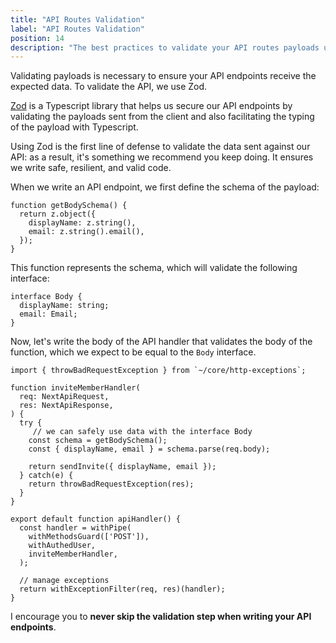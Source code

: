 ```yaml
---
title: "API Routes Validation"
label: "API Routes Validation"
position: 14
description: "The best practices to validate your API routes payloads using Zod in your Next.js Firebase application."
---
```


Validating payloads is necessary to ensure your API endpoints receive the expected data. To validate the API, we use Zod.

[Zod](https://github.com/colinhacks/zod) is a Typescript library that helps us
secure our API endpoints by validating the payloads sent
from the client and also facilitating the typing of the payload with
Typescript.

Using Zod is the first line of defense to validate the data sent against our
API: as a result, it's something we recommend you keep doing. It ensures we
write safe, resilient, and valid code.

When we write an API endpoint, we first define the schema of the payload:

```tsx
function getBodySchema() {
  return z.object({
    displayName: z.string(),
    email: z.string().email(),
  });
}
```

This function represents the schema, which will validate the following
interface:

```tsx
interface Body {
  displayName: string;
  email: Email;
}
```

Now, let's write the body of the API handler that validates the body of the
function, which we expect to be equal to the `Body` interface.

```tsx
import { throwBadRequestException } from `~/core/http-exceptions`;

function inviteMemberHandler(
  req: NextApiRequest,
  res: NextApiResponse,
) {
  try {
     // we can safely use data with the interface Body
    const schema = getBodySchema();
    const { displayName, email } = schema.parse(req.body);

    return sendInvite({ displayName, email });
  } catch(e) {
    return throwBadRequestException(res);
  }
}

export default function apiHandler() {
  const handler = withPipe(
    withMethodsGuard(['POST']),
    withAuthedUser,
    inviteMemberHandler,
  );

  // manage exceptions
  return withExceptionFilter(req, res)(handler);
}
```

I encourage you to **never skip the validation step when writing your API endpoints**.
